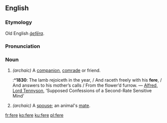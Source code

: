 ==English==
===Etymology===
Old English ''[[gefera|ġefēra]]''.

===Pronunciation===
{{IPA|/fɪə/}}

===Noun===
{{en-noun}}

# ''(archaic)'' A [[companion]], [[comrade]] or friend.
#:*'''1830''': The lamb rejoiceth in the year, / And raceth freely with his '''fere''', / And answers to his mother’s calls / From the flower’d furrow. — [[w:Alfred_Tennyson%2C_1st_Baron_Tennyson|Alfred, Lord Tennyson]], ‘Supposed Confessions of a Second-Rate Sensitive Mind’
# ''(archaic)'' A [[spouse]]; an animal's [[mate]].

[[fr:fere]]
[[ko:fere]]
[[ku:fere]]
[[pl:fere]]
